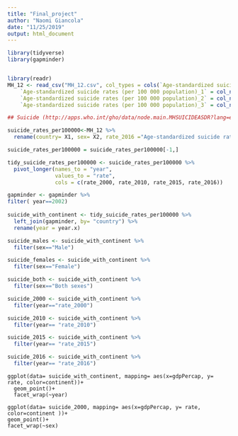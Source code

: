 ```yaml
---
title: "Final_project"
author: "Naomi Giancola"
date: "11/25/2019"
output: html_document
---
```


```r
library(tidyverse)
library(gapminder)


library(readr)
MH_12 <- read_csv("MH_12.csv", col_types = cols(`Age-standardized suicide rates (per 100 000 population)` = col_number(), 
    `Age-standardized suicide rates (per 100 000 population)_1` = col_number(), 
    `Age-standardized suicide rates (per 100 000 population)_2` = col_number(), 
    `Age-standardized suicide rates (per 100 000 population)_3` = col_number()))
```

```r
## Suicide (http://apps.who.int/gho/data/node.main.MHSUICIDEASDR?lang=en)

suicide_rates_per100000<-MH_12 %>% 
  rename(country= X1, sex= X2, rate_2016 ="Age-standardized suicide rates (per 100 000 population)", rate_2015 = "Age-standardized suicide rates (per 100 000 population)_1", rate_2010 = "Age-standardized suicide rates (per 100 000 population)_2", rate_2000 = "Age-standardized suicide rates (per 100 000 population)_3" ) 

suicide_rates_per100000 = suicide_rates_per100000[-1,]

tidy_suicide_rates_per100000 <- suicide_rates_per100000 %>% 
  pivot_longer(names_to = "year", 
               values_to = "rate", 
               cols = c(rate_2000, rate_2010, rate_2015, rate_2016))

gapminder <- gapminder %>% 
filter( year==2002)
       
suicide_with_continent <- tidy_suicide_rates_per100000 %>% 
  left_join(gapminder, by= "country") %>% 
  rename(year = year.x)

suicide_males <- suicide_with_continent %>% 
  filter(sex=="Male")

suicide_females <- suicide_with_continent %>% 
  filter(sex=="Female")

suicide_both <- suicide_with_continent %>% 
  filter(sex=="Both sexes")

suicide_2000 <- suicide_with_continent %>% 
  filter(year=="rate_2000")

suicide_2010 <- suicide_with_continent %>% 
  filter(year== "rate_2010")

suicide_2015 <- suicide_with_continent %>% 
  filter(year== "rate_2015")

suicide_2016 <- suicide_with_continent %>% 
  filter(year== "rate_2016")
```



```{}
ggplot(data= suicide_with_continent, mapping= aes(x=gdpPercap, y= rate, color=continent))+
  geom_point()+
  facet_wrap(~year) 

ggplot(data= suicide_2000, mapping= aes(x=gdpPercap, y= rate, color=continent ))+
geom_point()+
facet_wrap(~sex)
  
```



